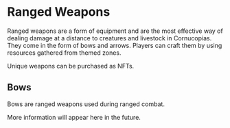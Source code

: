 # Ranged Weapons  

Ranged weapons are a form of equipment and are the most effective way of dealing damage at a distance to creatures and livestock in Cornucopias. They come in the form of bows and arrows. Players can craft them by using resources gathered from themed zones.  

<div className="note-box">
  Unique weapons can be purchased as NFTs.
</div>

## Bows  

Bows are ranged weapons used during ranged combat.  



More information will appear here in the future.
